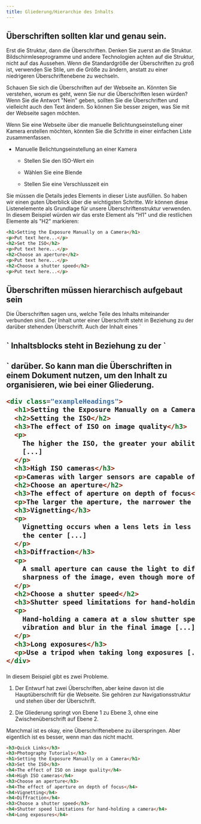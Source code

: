 ```yaml
---
title: Gliederung/Hierarchie des Inhalts
---
```



## Überschriften sollten klar und genau sein.

Erst die Struktur, dann die Überschriften. Denken Sie zuerst an die Struktur. Bildschirmleseprogramme und andere Technologien achten
auf die Struktur, nicht auf das Aussehen. Wenn die Standardgröße der Überschriften zu groß ist, verwenden Sie Stile, um die Größe zu
ändern, anstatt zu einer niedrigeren Überschriftenebene zu wechseln.

<Aside type="tip" title="Gutes Beispiel: Überschriften schaffen eine logische Gliederung">
Schauen Sie sich die Überschriften auf der Webseite an. Könnten Sie verstehen, worum es geht, wenn Sie nur die Überschriften lesen
würden? Wenn Sie die Antwort "Nein" geben, sollten Sie die Überschriften und vielleicht auch den Text ändern. So können Sie besser
zeigen, was Sie mit der Webseite sagen möchten.

Wenn Sie eine Webseite über die manuelle Belichtungseinstellung einer Kamera erstellen möchten, könnten Sie die Schritte in einer
einfachen Liste zusammenfassen.

- Manuelle Belichtungseinstellung an einer Kamera

  - Stellen Sie den ISO-Wert ein

  - Wählen Sie eine Blende

  - Stellen Sie eine Verschlusszeit ein

Sie müssen die Details jedes Elements in dieser Liste ausfüllen. So haben wir einen guten Überblick über die wichtigsten Schritte. Wir
können diese Listenelemente als Grundlage für unsere Überschriftenstruktur verwenden. In diesem Beispiel würden wir das erste Element
als "H1" und die restlichen Elemente als "H2" markieren:

```html live
<h1>Setting the Exposure Manually on a Camera</h1>
<p>Put text here...</p>
<h2>Set the ISO</h2>
<p>Put text here...</p>
<h2>Choose an aperture</h2>
<p>Put text here...</p>
<h2>Choose a shutter speed</h2>
<p>Put text here...</p>
```

</Aside>

## Überschriften müssen hierarchisch aufgebaut sein

<Aside type="tip" title="Gutes Beispiel: Überschriften in der richtigen hierarchischen Reihenfolge">
Die Überschriften sagen uns, welche Teile des Inhalts miteinander verbunden sind. Der Inhalt unter einer Überschrift steht in
Beziehung zu der darüber stehenden Überschrift. Auch der Inhalt eines `<h2>` Inhaltsblocks steht in Beziehung zu der `<h1>` darüber. So
kann man die Überschriften in einem Dokument nutzen, um den Inhalt zu organisieren, wie bei einer Gliederung.

```html live
<div class="exampleHeadings">
  <h1>Setting the Exposure Manually on a Camera</h1>
  <h2>Setting the ISO</h2>
  <h3>The effect of ISO on image quality</h3>
  <p>
    The higher the ISO, the greater your ability to take photos in low light
    [...]
  </p>
  <h3>High ISO cameras</h3>
  <p>Cameras with larger sensors are capable of higher ISO values [...]</p>
  <h2>Choose an aperture</h2>
  <h3>The effect of aperture on depth of focus</h3>
  <p>The larger the aperture, the narrower the plane of focus [...]</p>
  <h3>Vignetting</h3>
  <p>
    Vignetting occurs when a lens lets in less light around the edges than in
    the center [...]
  </p>
  <h3>Diffraction</h3>
  <p>
    A small aperture can cause the light to diffract, which reduces the
    sharpness of the image, even though more of the image is in focus [...]
  </p>
  <h2>Choose a shutter speed</h2>
  <h3>Shutter speed limitations for hand-holding a camera</h3>
  <p>
    Hand-holding a camera at a slow shutter speed increases the chance of
    vibration and blur in the final image [...]
  </p>
  <h3>Long exposures</h3>
  <p>Use a tripod when taking long exposures [...]</p>
</div>
```

</Aside>

<Aside type="danger" title="Schlechtes Beispiel: Nicht in der richtigen Reihenfolge">

In diesem Beispiel gibt es zwei Probleme.

1. Der Entwurf hat zwei Überschriften, aber keine davon ist die Hauptüberschrift für die Webseite. Sie gehören zur Navigationsstruktur
   und stehen über der Überschrift.

2. Die Gliederung springt von Ebene 1 zu Ebene 3, ohne eine Zwischenüberschrift auf Ebene 2.

Manchmal ist es okay, eine Überschriftenebene zu überspringen. Aber eigentlich ist es besser, wenn man das nicht macht.

```html live
<h3>Quick Links</h3>
<h3>Photography Tutorials</h3>
<h1>Setting the Exposure Manually on a Camera</h1>
<h3>Set the ISO</h3>
<h4>The effect of ISO on image quality</h4>
<h4>High ISO cameras</h4>
<h3>Choose an aperture</h3>
<h4>The effect of aperture on depth of focus</h4>
<h4>Vignetting</h4>
<h4>Diffraction</h4>
<h3>Choose a shutter speed</h3>
<h4>Shutter speed limitations for hand-holding a camera</h4>
<h4>Long exposures</h4>
```

</Aside>
